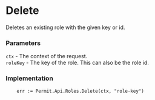# Delete

Deletes an existing role with the given key or id.

### Parameters
`ctx` -  The context of the request.<br/>
`roleKey` - The key of the role. This can also be the role id.<br/>

### Implementation

```golang
	err := Permit.Api.Roles.Delete(ctx, "role-key")
```
